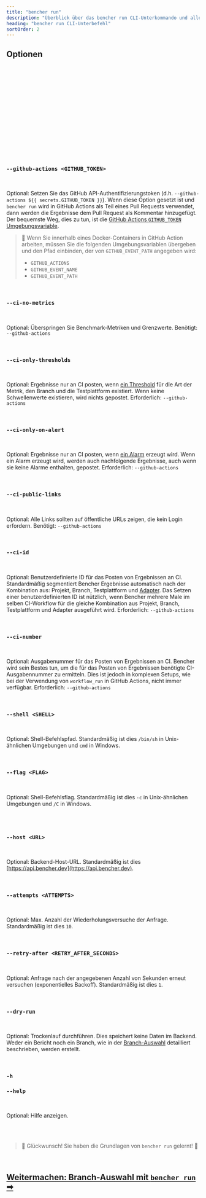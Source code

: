 ```yaml
---
title: "bencher run"
description: "Überblick über das bencher run CLI-Unterkommando und alle seine Flags, Argumente und Funktionen"
heading: "bencher run CLI-Unterbefehl"
sortOrder: 2
---
```




<BencherRunIntro />

<BencherRunCmd />

<BencherRunBenchmarkCommand />

## Optionen

<BencherRunProject />

<br />

<BencherRunToken />

<br />

<BencherRunBranchSelection />

<br />

<BencherRunHash />

<br />

<BencherRunNoHash />

<br />

<BencherRunTestbed />

<br />

<BencherRunAdapters />

<br />

<BencherRunIter />

<br />

<BencherRunFold />

<br />

<BencherRunBackdate />

<br />

<BencherRunAllowFailure />

<br />

<BencherRunErr />

<br />

<BencherRunHtml />

<br />

<BencherRunQuiet />

<br />

### `--github-actions <GITHUB_TOKEN>`

<br />

Optional: Setzen Sie das GitHub API-Authentifizierungstoken (d.h. `--github-actions ${{ secrets.GITHUB_TOKEN }}`).
Wenn diese Option gesetzt ist und `bencher run` wird in GitHub Actions als Teil eines Pull Requests verwendet,
dann werden die Ergebnisse dem Pull Request als Kommentar hinzugefügt.
Der bequemste Weg, dies zu tun, ist die [GitHub Actions `GITHUB_TOKEN` Umgebungsvariable](https://docs.github.com/de/actions/security-guides/automatic-token-authentication).

> 🐰 Wenn Sie innerhalb eines Docker-Containers in GitHub Action arbeiten, müssen Sie die folgenden Umgebungsvariablen übergeben und den Pfad einbinden, der von `GITHUB_EVENT_PATH` angegeben wird:
> - `GITHUB_ACTIONS`
> - `GITHUB_EVENT_NAME`
> - `GITHUB_EVENT_PATH`

<br />

### `--ci-no-metrics`

<br />

Optional: Überspringen Sie Benchmark-Metriken und Grenzwerte.
Benötigt: `--github-actions`

<br />

### `--ci-only-thresholds`

<br />

Optional: Ergebnisse nur an CI posten, wenn [ein Threshold](/de/docs/explanation/thresholds/) für die Art der Metrik, den Branch und die Testplattform existiert.
Wenn keine Schwellenwerte existieren, wird nichts gepostet.
Erforderlich: `--github-actions`

<br />

### `--ci-only-on-alert`

<br />

Optional: Ergebnisse nur an CI posten, wenn [ein Alarm](/de/docs/explanation/thresholds/) erzeugt wird.
Wenn ein Alarm erzeugt wird, werden auch nachfolgende Ergebnisse, auch wenn sie keine Alarme enthalten, gepostet.
Erforderlich: `--github-actions`

<br />

### `--ci-public-links`

<br />

Optional: Alle Links sollten auf öffentliche URLs zeigen, die kein Login erfordern.
Benötigt: `--github-actions`

<br />

### `--ci-id`

<br />

Optional: Benutzerdefinierte ID für das Posten von Ergebnissen an CI.
Standardmäßig segmentiert Bencher Ergebnisse automatisch nach der Kombination aus: Projekt, Branch, Testplattform und [Adapter](/de/docs/explanation/adapters/).
Das Setzen einer benutzerdefinierten ID ist nützlich, wenn Bencher mehrere Male im selben CI-Workflow für die gleiche Kombination aus Projekt, Branch, Testplattform und Adapter ausgeführt wird.
Erforderlich: `--github-actions`

<br/>

### `--ci-number`

<br />

Optional: Ausgabenummer für das Posten von Ergebnissen an CI.
Bencher wird sein Bestes tun, um die für das Posten von Ergebnissen benötigte CI-Ausgabennummer zu ermitteln.
Dies ist jedoch in komplexen Setups, wie bei der Verwendung von `workflow_run` in GitHub Actions, nicht immer verfügbar.
Erforderlich: `--github-actions`

<br/>

### `--shell <SHELL>`

<br />

Optional: Shell-Befehlspfad. Standardmäßig ist dies `/bin/sh` in Unix-ähnlichen Umgebungen und `cmd` in Windows.

<br />

### `--flag <FLAG>`

<br />

Optional: Shell-Befehlsflag. Standardmäßig ist dies `-c` in Unix-ähnlichen Umgebungen und `/C` in Windows.

<br />

<BencherRunExec />

<br />

### `--host <URL>`

<br />

Optional: Backend-Host-URL. Standardmäßig ist dies [https://api.bencher.dev](https://api.bencher.dev).

<br />

### `--attempts <ATTEMPTS>`

<br />

Optional: Max. Anzahl der Wiederholungsversuche der Anfrage. Standardmäßig ist dies `10`.

<br />


### `--retry-after <RETRY_AFTER_SECONDS>`

<br />

Optional: Anfrage nach der angegebenen Anzahl von Sekunden erneut versuchen (exponentielles Backoff). Standardmäßig ist dies `1`.

<br />

### `--dry-run`

<br />

Optional: Trockenlauf durchführen. Dies speichert keine Daten im Backend.
Weder ein Bericht noch ein Branch, wie in der [Branch-Auswahl](/de/docs/explanation/branch-selection/) detailliert beschrieben, werden erstellt.

<br />

### `-h`
### `--help`

<br />

Optional: Hilfe anzeigen.

<br />
<br />

> 🐰 Glückwunsch! Sie haben die Grundlagen von <code>bencher run</code> gelernt! 🎉

<br/>

<h2><a href="/de/docs/explanation/branch-selection/">Weitermachen: Branch-Auswahl mit <code>bencher run</code> ➡</a></h2>